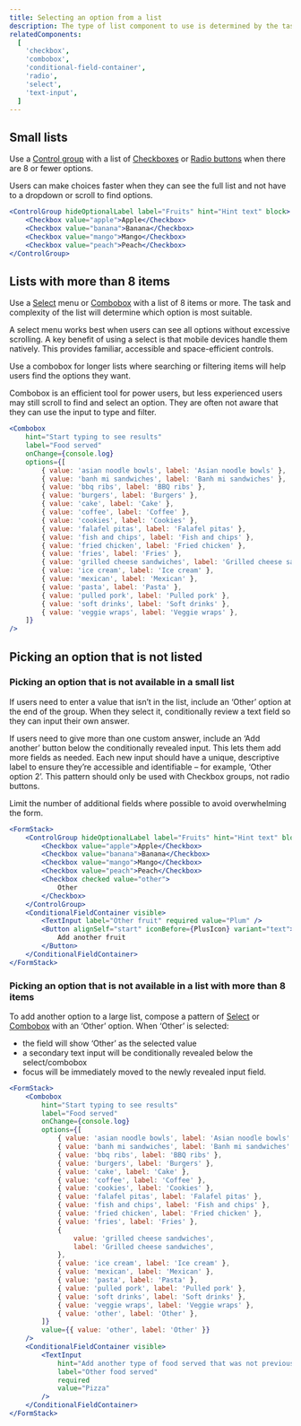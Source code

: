 ```yaml
---
title: Selecting an option from a list
description: The type of list component to use is determined by the task, the experience level of the user, and the number of items in the list. Selecting the appropriate input type helps users make choices more easily and accessibly.
relatedComponents:
  [
    'checkbox',
    'combobox',
    'conditional-field-container',
    'radio',
    'select',
    'text-input',
  ]
---
```


## Small lists

Use a [Control group](/components/control-group) with a list of [Checkboxes](/components/checkbox) or [Radio buttons](/components/radio) when there are 8 or fewer options.

Users can make choices faster when they can see the full list and not have to a dropdown or scroll to find options.

```jsx live
<ControlGroup hideOptionalLabel label="Fruits" hint="Hint text" block>
	<Checkbox value="apple">Apple</Checkbox>
	<Checkbox value="banana">Banana</Checkbox>
	<Checkbox value="mango">Mango</Checkbox>
	<Checkbox value="peach">Peach</Checkbox>
</ControlGroup>
```

## Lists with more than 8 items

Use a [Select](/components/select) menu or [Combobox](/components/combobox) with a list of 8 items or more. The task and complexity of the list will determine which option is most suitable.

A select menu works best when users can see all options without excessive scrolling. A key benefit of using a select is that mobile devices handle them natively. This provides familiar, accessible and space-efficient controls.

Use a combobox for longer lists where searching or filtering items will help users find the options they want.

Combobox is an efficient tool for power users, but less experienced users may still scroll to find and select an option. They are often not aware that they can use the input to type and filter.

```jsx live
<Combobox
	hint="Start typing to see results"
	label="Food served"
	onChange={console.log}
	options={[
		{ value: 'asian noodle bowls', label: 'Asian noodle bowls' },
		{ value: 'banh mi sandwiches', label: 'Banh mi sandwiches' },
		{ value: 'bbq ribs', label: 'BBQ ribs' },
		{ value: 'burgers', label: 'Burgers' },
		{ value: 'cake', label: 'Cake' },
		{ value: 'coffee', label: 'Coffee' },
		{ value: 'cookies', label: 'Cookies' },
		{ value: 'falafel pitas', label: 'Falafel pitas' },
		{ value: 'fish and chips', label: 'Fish and chips' },
		{ value: 'fried chicken', label: 'Fried chicken' },
		{ value: 'fries', label: 'Fries' },
		{ value: 'grilled cheese sandwiches', label: 'Grilled cheese sandwiches' },
		{ value: 'ice cream', label: 'Ice cream' },
		{ value: 'mexican', label: 'Mexican' },
		{ value: 'pasta', label: 'Pasta' },
		{ value: 'pulled pork', label: 'Pulled pork' },
		{ value: 'soft drinks', label: 'Soft drinks' },
		{ value: 'veggie wraps', label: 'Veggie wraps' },
	]}
/>
```

## Picking an option that is not listed

### Picking an option that is not available in a small list

If users need to enter a value that isn’t in the list, include an ‘Other’ option at the end of the group. When they select it, conditionally review a text field so they can input their own answer.

If users need to give more than one custom answer, include an ‘Add another’ button below the conditionally revealed input. This lets them add more fields as needed. Each new input should have a unique, descriptive label to ensure they’re accessible and identifiable – for example, ‘Other option 2’. This pattern should only be used with Checkbox groups, not radio buttons.

Limit the number of additional fields where possible to avoid overwhelming the form.

```jsx live
<FormStack>
	<ControlGroup hideOptionalLabel label="Fruits" hint="Hint text" block>
		<Checkbox value="apple">Apple</Checkbox>
		<Checkbox value="banana">Banana</Checkbox>
		<Checkbox value="mango">Mango</Checkbox>
		<Checkbox value="peach">Peach</Checkbox>
		<Checkbox checked value="other">
			Other
		</Checkbox>
	</ControlGroup>
	<ConditionalFieldContainer visible>
		<TextInput label="Other fruit" required value="Plum" />
		<Button alignSelf="start" iconBefore={PlusIcon} variant="text">
			Add another fruit
		</Button>
	</ConditionalFieldContainer>
</FormStack>
```

### Picking an option that is not available in a list with more than 8 items

To add another option to a large list, compose a pattern of [Select](/components/select) or [Combobox](/components/combobox) with an ‘Other’ option. When ‘Other’ is selected:

- the field will show ‘Other’ as the selected value
- a secondary text input will be conditionally revealed below the select/combobox
- focus will be immediately moved to the newly revealed input field.

```jsx live
<FormStack>
	<Combobox
		hint="Start typing to see results"
		label="Food served"
		onChange={console.log}
		options={[
			{ value: 'asian noodle bowls', label: 'Asian noodle bowls' },
			{ value: 'banh mi sandwiches', label: 'Banh mi sandwiches' },
			{ value: 'bbq ribs', label: 'BBQ ribs' },
			{ value: 'burgers', label: 'Burgers' },
			{ value: 'cake', label: 'Cake' },
			{ value: 'coffee', label: 'Coffee' },
			{ value: 'cookies', label: 'Cookies' },
			{ value: 'falafel pitas', label: 'Falafel pitas' },
			{ value: 'fish and chips', label: 'Fish and chips' },
			{ value: 'fried chicken', label: 'Fried chicken' },
			{ value: 'fries', label: 'Fries' },
			{
				value: 'grilled cheese sandwiches',
				label: 'Grilled cheese sandwiches',
			},
			{ value: 'ice cream', label: 'Ice cream' },
			{ value: 'mexican', label: 'Mexican' },
			{ value: 'pasta', label: 'Pasta' },
			{ value: 'pulled pork', label: 'Pulled pork' },
			{ value: 'soft drinks', label: 'Soft drinks' },
			{ value: 'veggie wraps', label: 'Veggie wraps' },
			{ value: 'other', label: 'Other' },
		]}
		value={{ value: 'other', label: 'Other' }}
	/>
	<ConditionalFieldContainer visible>
		<TextInput
			hint="Add another type of food served that was not previously listed"
			label="Other food served"
			required
			value="Pizza"
		/>
	</ConditionalFieldContainer>
</FormStack>
```
